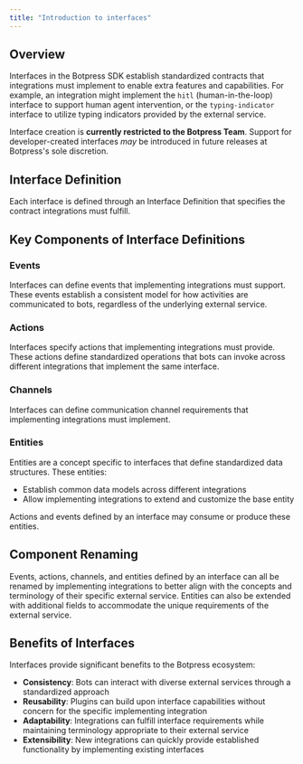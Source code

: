 ```yaml
---
title: "Introduction to interfaces"
---
```


## Overview

Interfaces in the Botpress SDK establish standardized contracts that integrations must implement to enable extra features and capabilities. For example, an integration might implement the `hitl` (human-in-the-loop) interface to support human agent intervention, or the `typing-indicator` interface to utilize typing indicators provided by the external service.

<Warning>Interface creation is **currently restricted to the Botpress Team**. Support for developer-created interfaces _may_ be introduced in future releases at Botpress's sole discretion.</Warning>

## Interface Definition

Each interface is defined through an Interface Definition that specifies the contract integrations must fulfill.

## Key Components of Interface Definitions

### Events

Interfaces can define events that implementing integrations must support. These events establish a consistent model for how activities are communicated to bots, regardless of the underlying external service.

### Actions

Interfaces specify actions that implementing integrations must provide. These actions define standardized operations that bots can invoke across different integrations that implement the same interface.

### Channels

Interfaces can define communication channel requirements that implementing integrations must implement.

### Entities

Entities are a concept specific to interfaces that define standardized data structures. These entities:

- Establish common data models across different integrations
- Allow implementing integrations to extend and customize the base entity

Actions and events defined by an interface may consume or produce these entities.

## Component Renaming

<Tip>
Events, actions, channels, and entities defined by an interface can all be renamed by implementing integrations to better align with the concepts and terminology of their specific external service. Entities can also be extended with additional fields to accommodate the unique requirements of the external service.
</Tip>

## Benefits of Interfaces

Interfaces provide significant benefits to the Botpress ecosystem:

- **Consistency**: Bots can interact with diverse external services through a standardized approach
- **Reusability**: Plugins can build upon interface capabilities without concern for the specific implementing integration
- **Adaptability**: Integrations can fulfill interface requirements while maintaining terminology appropriate to their external service
- **Extensibility**: New integrations can quickly provide established functionality by implementing existing interfaces
